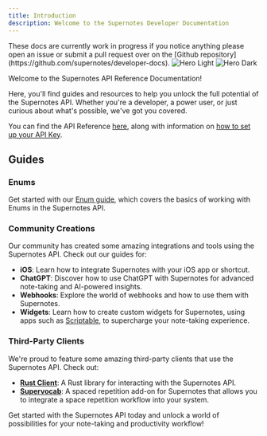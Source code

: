```yaml
---
title: Introduction
description: Welcome to the Supernotes Developer Documentation
---
```


<Info>
  These docs are currently work in progress if you notice anything please open
  an issue or submit a pull request over on the [Github
  repository](https://github.com/supernotes/developer-docs).
</Info>

<img className="block dark:hidden" src="/images/hero.svg" alt="Hero Light" />
<img className="hidden dark:block" src="/images/hero.svg" alt="Hero Dark" />


Welcome to the Supernotes API Reference Documentation!

Here, you'll find guides and resources to help you unlock the full potential of the Supernotes API. Whether you're a developer, a power user, or just curious about what's possible, we've got you covered.

You can find the API Reference [here](/api-reference), along with information on [how to set up your API Key](/api-reference/introduction#authentication).

## Guides

### Enums
Get started with our [Enum guide](/guides/enums), which covers the basics of working with Enums in the Supernotes API.

### Community Creations

Our community has created some amazing integrations and tools using the Supernotes API. Check out our guides for:

* **iOS**: Learn how to integrate Supernotes with your iOS app or shortcut.
* **ChatGPT**: Discover how to use ChatGPT with Supernotes for advanced note-taking and AI-powered insights.
* **Webhooks**: Explore the world of webhooks and how to use them with Supernotes.
* **Widgets**: Learn how to create custom widgets for Supernotes, using apps such as [Scriptable](/community-creations/scriptable), to supercharge your note-taking experience.

### Third-Party Clients

We're proud to feature some amazing third-party clients that use the Supernotes API. Check out:

* **[Rust Client](/third-party/rust-client)**: A Rust library for interacting with the Supernotes API.
* **[Supervocab](/third-party/supervocab)**: A spaced repetition add-on for Supernotes that allows you to integrate a space repetition workflow into your system.

Get started with the Supernotes API today and unlock a world of possibilities for your note-taking and productivity workflow!
